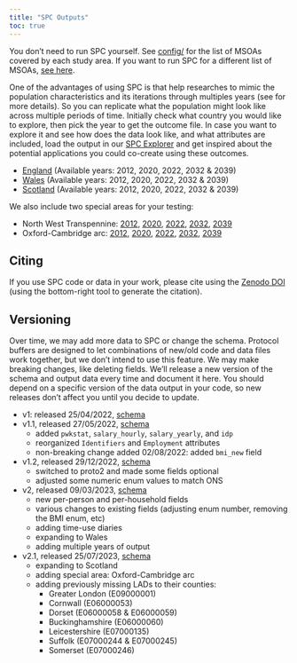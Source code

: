```yaml
---
title: "SPC Outputs"
toc: true
---
```


You don't need to run SPC yourself. See
[config/](https://github.com/alan-turing-institute/uatk-spc/tree/main/config)
for the list of MSOAs covered by each study area. If you want to run SPC for a
different list of MSOAs, [see here](using_custom_areas.qmd).

One of the advantages of using SPC is that help researches to mimic the population characteristics and its iterations through multiples years (see  for more details). So you can replicate what the population might look like across multiple periods of time. Initially check what country you would like to explore, then pick the year to get the outcome file. In case you want to explore it and see how does the data look like, and what attributes are included, load the output in our [SPC Explorer](https://alan-turing-institute.github.io/uatk-spc/app/) and get inspired about the potential applications you could co-create using these outcomes. 

- [England](england_outputs.qmd) (Available years: 2012, 2020, 2022, 2032 & 2039)
- [Wales](wales_outputs.qmd) (Available years: 2012, 2020, 2022, 2032 & 2039)
- [Scotland](scotland_outputs.qmd) (Available years: 2012, 2020, 2022, 2032 & 2039)

We also include two special areas for your testing:

- North West Transpennine: [2012](https://ramp0storage.blob.core.windows.net/spc-output/v2.1/special/2012/northwest_transpennine.pb.gz), [2020](https://ramp0storage.blob.core.windows.net/spc-output/v2.1/special/2020/northwest_transpennine.pb.gz), [2022](https://ramp0storage.blob.core.windows.net/spc-output/v2.1/special/2022/northwest_transpennine.pb.gz), [2032](https://ramp0storage.blob.core.windows.net/spc-output/v2.1/special/2032/northwest_transpennine.pb.gz), [2039](https://ramp0storage.blob.core.windows.net/spc-output/v2.1/special/2039/northwest_transpennine.pb.gz)
- Oxford-Cambridge arc: [2012](https://ramp0storage.blob.core.windows.net/spc-output/v2.1/special/2012/oxford_cambridge_arc.pb.gz), [2020](https://ramp0storage.blob.core.windows.net/spc-output/v2.1/special/2020/oxford_cambridge_arc.pb.gz), [2022](https://ramp0storage.blob.core.windows.net/spc-output/v2.1/special/2022/oxford_cambridge_arc.pb.gz), [2032](https://ramp0storage.blob.core.windows.net/spc-output/v2.1/special/2032/oxford_cambridge_arc.pb.gz), [2039](https://ramp0storage.blob.core.windows.net/spc-output/v2.1/special/2039/oxford_cambridge_arc.pb.gz)

## Citing

If you use SPC code or data in your work, please cite using the [Zenodo
DOI](https://zenodo.org/badge/latestdoi/479038905) (using the bottom-right tool
to generate the citation).

## Versioning

Over time, we may add more data to SPC or change the schema. Protocol buffers
are designed to let combinations of new/old code and data files work together,
but we don't intend to use this feature. We may make breaking changes, like
deleting fields. We'll release a new version of the schema and output data
every time and document it here. You should depend on a specific version of the
data output in your code, so new releases don't affect you until you decide to
update.

- v1: released 25/04/2022, [schema](https://github.com/alan-turing-institute/uatk-spc/blob/a9e8b361e942ba67a93f9b5b6a7d66b7ff8b0239/synthpop.proto)
- v1.1, released 27/05/2022, [schema](https://github.com/alan-turing-institute/uatk-spc/blob/570b65962d0595c0b28e0cf3554d1dd668b3932b/synthpop.proto)
  - added `pwkstat`, `salary_hourly`, `salary_yearly`, and `idp`
  - reorganized `Identifiers` and `Employment` attributes
  - non-breaking change added 02/08/2022: added `bmi_new` field
- v1.2, released 29/12/2022, [schema](https://github.com/alan-turing-institute/uatk-spc/blob/86c550e738a4f9cde052a8e33f0f9d5dcdf6000d/synthpop.proto)
  - switched to proto2 and made some fields optional
  - adjusted some numeric enum values to match ONS
- v2, released 09/03/2023, [schema](https://github.com/alan-turing-institute/uatk-spc/blob/f550a323afadd03bd3bfdd797b66ff2276a2a6d5/synthpop.proto)
  - new per-person and per-household fields
  - various changes to existing fields (adjusting enum number, removing the BMI enum, etc)
  - adding time-use diaries
  - expanding to Wales
  - adding multiple years of output
- v2.1, released 25/07/2023, [schema](https://github.com/alan-turing-institute/uatk-spc/blob/f550a323afadd03bd3bfdd797b66ff2276a2a6d5/synthpop.proto)
  - expanding to Scotland
  - adding special area: Oxford-Cambridge arc
  - adding previously missing LADs to their counties:
    - Greater London (E09000001)
    - Cornwall (E06000053)
    - Dorset (E06000058 & E06000059)
    - Buckinghamshire (E06000060)
    - Leicestershire (E07000135)
    - Suffolk (E07000244 & E07000245)
    - Somerset (E07000246)